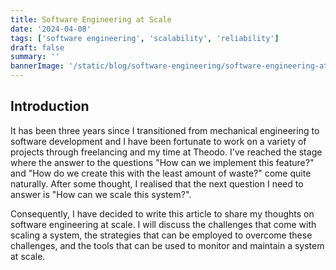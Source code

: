 ```yaml
---
title: Software Engineering at Scale
date: '2024-04-08'
tags: ['software engineering', 'scalability', 'reliability']
draft: false
summary: ''
bannerImage: '/static/blog/software-engineering/software-engineering-at-scale/scale.webp'
---
```


## Introduction

It has been three years since I transitioned from mechanical engineering to software development and I have been fortunate to work on a variety of projects through freelancing and my time at Theodo. I've reached the stage where the answer to the questions "How can we implement this feature?" and "How do we create this with the least amount of waste?" come quite naturally. After some thought, I realised that the next question I need to answer is "How can we scale this system?". 

Consequently, I have decided to write this article to share my thoughts on software engineering at scale. I will discuss the challenges that come with scaling a system, the strategies that can be employed to overcome these challenges, and the tools that can be used to monitor and maintain a system at scale.


